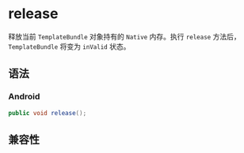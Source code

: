 # release

释放当前 `TemplateBundle` 对象持有的 `Native` 内存。执行 `release` 方法后，`TemplateBundle` 将变为 `inValid` 状态。

## 语法

### Android

```java
public void release();
```

## 兼容性


<LegacyCompatTable metadata="lynx-native-api/template-bundle/release" />